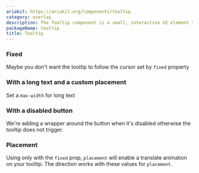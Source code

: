 ```yaml
---
ariakit: https://ariakit.org/components/tooltip
category: overlay
description: The Tooltip component is a small, interactive UI element that provides contextual information or descriptions when users hover over an element or focus on it. It enhances user experience by offering additional guidance or clarifications without cluttering the main interface. Tooltips are commonly used for icons, buttons, links, and other interactive elements to improve accessibility and usability.
packageName: tooltip
title: Tooltip
---
```


### Fixed

Maybe you don't want the tooltip to follow the cursor set by `fixed` property

<div data-playground="fixed.tsx" data-component="Tooltip"></div>

### With a long text and a custom placement

Set a `max-width` for long text

<div data-playground="long-text.tsx" data-component="Tooltip"></div>

### With a disabled button

We're adding a wrapper around the button when it's disabled otherwise the tooltip does not trigger.

<div data-playground="disabled.tsx" data-component="Tooltip"></div>

### Placement

Using only with the `fixed` prop, `placement` will enable a translate animation on your tooltip. The direction works with these values for `placement`.

<div data-playground="placement.tsx" data-component="Tooltip"></div>
